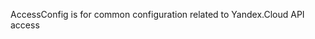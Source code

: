 <!-- Code generated from the comments of the AccessConfig struct in builder/yandex/access_config.go; DO NOT EDIT MANUALLY -->

AccessConfig is for common configuration related to Yandex.Cloud API access

<!-- End of code generated from the comments of the AccessConfig struct in builder/yandex/access_config.go; -->
